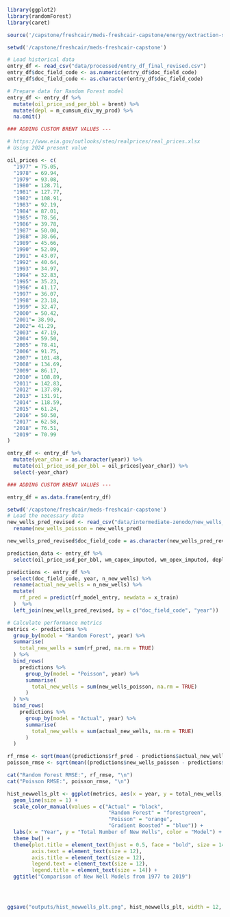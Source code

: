 
```r
library(ggplot2)
library(randomForest)
library(caret)
```


```r
source('/capstone/freshcair/meds-freshcair-capstone/energy/extraction-segment/model/full-run-revised/load_input_info_fc.R')
```

```r
setwd('/capstone/freshcair/meds-freshcair-capstone')

# Load historical data
entry_df <- read_csv("data/processed/entry_df_final_revised.csv")
entry_df$doc_field_code <- as.numeric(entry_df$doc_field_code)
entry_df$doc_field_code <- as.character(entry_df$doc_field_code)

# Prepare data for Random Forest model
entry_df <- entry_df %>%
  mutate(oil_price_usd_per_bbl = brent) %>% 
  mutate(depl = m_cumsum_div_my_prod) %>% 
  na.omit()

### ADDING CUSTOM BRENT VALUES --- 

# https://www.eia.gov/outlooks/steo/realprices/real_prices.xlsx
# Using 2024 present value 

oil_prices <- c(
  "1977" = 75.05, 
  "1978" = 69.94, 
  "1979" = 93.08, 
  "1980" = 128.71, 
  "1981" = 127.77, 
  "1982" = 108.91, 
  "1983" = 92.19, 
  "1984" = 87.01, 
  "1985" = 78.56, 
  "1986" = 39.78, 
  "1987" = 50.00,
  "1988" = 38.66,
  "1989" = 45.66,
  "1990" = 52.09,
  "1991" = 43.07,
  "1992" = 40.64,
  "1993" = 34.97,
  "1994" = 32.83,
  "1995" = 35.23,
  "1996" = 41.17,
  "1997" = 36.07,
  "1998" = 23.18,
  "1999" = 32.47,
  "2000" = 50.42,
  "2001"= 38.90,
  "2002"= 41.29,
  "2003" = 47.19,
  "2004" = 59.50,
  "2005" = 78.41,
  "2006" = 91.75,
  "2007" = 101.48,
  "2008" = 134.69,
  "2009" = 86.17,
  "2010" = 108.89,
  "2011" = 142.83,
  "2012" = 137.89,
  "2013" = 131.91,
  "2014" = 118.59,
  "2015" = 61.24,
  "2016" = 50.50,
  "2017" = 62.58,
  "2018" = 76.51,
  "2019" = 70.99
)

entry_df <- entry_df %>%
  mutate(year_char = as.character(year)) %>%
  mutate(oil_price_usd_per_bbl = oil_prices[year_char]) %>%
  select(-year_char)

### ADDING CUSTOM BRENT VALUES ---

entry_df = as.data.frame(entry_df)
```


```r
setwd('/capstone/freshcair/meds-freshcair-capstone')
# Load the necessary data
new_wells_pred_revised <- read_csv("data/intermediate-zenodo/new_wells_pred_revised.csv") %>%
  rename(new_wells_poisson = new_wells_pred) 

new_wells_pred_revised$doc_field_code = as.character(new_wells_pred_revised$doc_field_code)

prediction_data <- entry_df %>%
  select(oil_price_usd_per_bbl, wm_capex_imputed, wm_opex_imputed, depl, doc_field_code)

predictions <- entry_df %>%
  select(doc_field_code, year, n_new_wells) %>%
  rename(actual_new_wells = n_new_wells) %>%
  mutate(
    rf_pred = predict(rf_model_entry, newdata = x_train)
  )  %>%
  left_join(new_wells_pred_revised, by = c("doc_field_code", "year"))

# Calculate performance metrics
metrics <- predictions %>%
  group_by(model = "Random Forest", year) %>%
  summarise(
    total_new_wells = sum(rf_pred, na.rm = TRUE)
  ) %>%
  bind_rows(
    predictions %>%
      group_by(model = "Poisson", year) %>%
      summarise(
        total_new_wells = sum(new_wells_poisson, na.rm = TRUE)
      )
  ) %>%
  bind_rows(
    predictions %>%
      group_by(model = "Actual", year) %>%
      summarise(
        total_new_wells = sum(actual_new_wells, na.rm = TRUE)
      )
  )

rf_rmse <- sqrt(mean((predictions$rf_pred - predictions$actual_new_wells)^2, na.rm = TRUE))
poisson_rmse <- sqrt(mean((predictions$new_wells_poisson - predictions$actual_new_wells)^2, na.rm = TRUE))

cat("Random Forest RMSE:", rf_rmse, "\n")
cat("Poisson RMSE:", poisson_rmse, "\n")

hist_newwells_plt <- ggplot(metrics, aes(x = year, y = total_new_wells, color = model)) +
  geom_line(size = 1) +
  scale_color_manual(values = c("Actual" = "black",
                                 "Random Forest" = "forestgreen",
                                 "Poisson" = "orange",
                                 "Gradient Boosted" = "blue")) +
  labs(x = "Year", y = "Total Number of New Wells", color = "Model") +
  theme_bw() +
  theme(plot.title = element_text(hjust = 0.5, face = "bold", size = 14),
        axis.text = element_text(size = 12),
        axis.title = element_text(size = 12),
        legend.text = element_text(size = 12),
        legend.title = element_text(size = 14)) +
  ggtitle("Comparison of New Well Models from 1977 to 2019")




ggsave("outputs/hist_newwells_plt.png", hist_newwells_plt, width = 12, height = 8)
```

